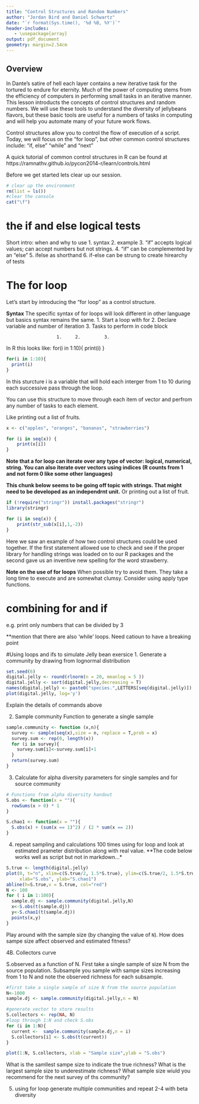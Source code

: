 ```yaml
---
title: "Control Structures and Random Numbers"
author: "Jordan Bird and Daniel Schwartz"
date: "`r format(Sys.time(), '%d %B, %Y')`"
header-includes:
   - \usepackage{array}
output: pdf_document
geometry: margin=2.54cm
---
```


## Overview

In Dante's satire of hell each layer contains a new iterative task for the tortured to endure for eternity. Much of the power of computing stems from the efficiency of computers in performing small tasks in an iterative manner. This lesson introducts the concepts of control structures and random numbers. We will use these tools to understand the diversity of jellybeans flavors, but these basic tools are useful for a numbers of tasks in computing and will help you automate many of your future work flows.


Control structures allow you to control the flow of execution of a script. Today, we will focus on the "for loop", but other common control structures include: 
"if, else"
"while"
and "next"

A quick tutorial of common control structures in R can be found at https://ramnathv.github.io/pycon2014-r/learn/controls.html

Before we get started lets clear up our session.

```r
# clear up the environment
rm(list = ls())
#clear the console
cat("\f")
```

# the if and else logical tests
Short intro: when and why to use
1. syntax
2. example
3. "if" accepts logical values; can accept numbers but not strings.
4. "if" can be complemented by an "else"
5. ifelse as shorthand
6. if-else can be strung to create hirearchy of tests

# The for loop

Let's start by introducing the "for loop" as a control structure.

**Syntax**
The specific syntax of for loops will look different in other language but basics syntax remains the same.
1. Start a loop with for
2. Declare variable and number of iteration
3. Tasks to perform in code block

                       1.     2.         3.
In R this looks like: for(i in 1:10){ print(i) }

```r
for(i in 1:10){
  print(i)
}
```

In this sturcture i is a variable that will hold each interger from 1 to 10 during each successive pass through the loop.

You can use this structure to move through each item of vector and perfrom any number of tasks to each element.

Like printing out a list of fruits.
```r
x <- c("apples", "oranges", "bananas", "strawberries")

for (i in seq(x)) {
    print(x[i])
}
```
**Note that a for loop can iterate over any type of vector: logical, numerical, string. You can also iterate over vectors using indices (R counts from 1 and not form 0 like some other languages)**

**This chunk below seems to be going off topic with strings. That might need to be developed as an independrnt unit.**
Or printing out a list of fruit.

```r
if (!require("stringr")) install.packages("stringr")
library(stringr)

for (i in seq(x)) {
    print(str_sub(x[i],1,-2))
}
```

Here we saw an example of how two control structures could be used together. If the first statement allowed use to check and  see if the proper library for handling strings was loaded on to our R packages and the second gave us an inventive new spelling for the word strawberry.

**Note on the use of for loops**
When possible try to avoid them. They take a long time to execute and are somewhat clumsy. Consider using apply type functions.

# combining for and if
e.g. print only numbers that can be divided by 3

**mention that there are also 'while' loops. Need catioun to have a breaking point

#Using loops and ifs to simulate Jelly bean exersice
1. Generate a community by drawing from lognormal distribution
```r
set.seed(6)
digital.jelly <- round(rlnorm(n = 20, meanlog = 5 ))
digital.jelly <- sort(digital.jelly,decreasing = T)
names(digital.jelly) <- paste0("species.",LETTERS[seq(digital.jelly)])
plot(digital.jelly, log='y')
```

Explain the details of commands above

2. Sample community
Function to generate a single sample
```r
sample.community <- function (x,n){
  survey <- sample(seq(x),size = n, replace = T,prob = x)
  survey.sum <- rep(0, length(x))
  for (i in survey){
    survey.sum[i]<-survey.sum[i]+1
  }
  return(survey.sum)
}
```


3. Calculate for alpha diversity parameters for single samples and for source community
```r
# Functions from alpha diversity handout
S.obs <- function(x = ""){
  rowSums(x > 0) * 1
}

S.chao1 <- function(x = ""){
  S.obs(x) + (sum(x == 1)^2) / (2 * sum(x == 2))
}
```

4. repeat sampling and calculations 100 times using for loop and look at estimated prameter distribution along with real value.
**The code below works well as script but not in markdown...*
```r
S.true <- length(digital.jelly)
plot(0, t="n", xlim=c(S.true/2, 1.5*S.true), ylim=c(S.true/2, 1.5*S.true), 
     xlab="S.obs", ylab="S.chao1")
abline(h=S.true,v = S.true, col="red")
N <- 100
for ( i in 1:100){
  sample.dj <- sample.community(digital.jelly,N)
  x<-S.obs(t(sample.dj))
  y<-S.chao1(t(sample.dj))
  points(x,y)
}
```

Play around with the sample size (by changing the value of `N`). How does sampe size affect observed and estimated fitness?

4B. Collectors curve

S.observed as a function of N. First take a single sample of size N from the source population. Subsample you sample with sampe sizes increasing from 1 to N and note the observed richness for each subsample.
```r

#first take a single sample of size N from the source population
N<-1000
sample.dj <- sample.community(digital.jelly,n = N)

#generate vector to store results
S.collectors <- rep(NA, N)
#loop through 1:N and check S.obs
for (i in 1:N){
  current <-  sample.community(sample.dj,n = i)
  S.collectors[i] <- S.obs(t(current))
}

plot(1:N, S.collectors, xlab = "Sample size",ylab = "S.obs")
```
What is the samllest sampe size to indicate the true richness? 
What is the largest sample size to underestimate richness?
What sample size wiuld you recommend for the next survey of ths community?

5. using for loop generate multiple communities and repeat 2-4 with beta diversity


